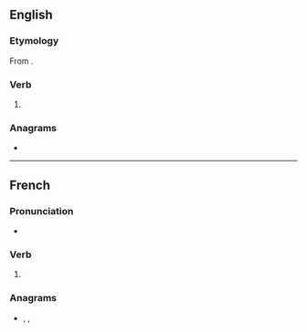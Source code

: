 {{also|polarisé}}
==English==

===Etymology===
From {{der|en|fr|polariser}}.

===Verb===
{{en-verb}}

# {{standard spelling of|en|from=non-Oxford British spelling|polarize}}

===Anagrams===
* {{anagrams|en|a=aeiloprs|rape oils}}

----

==French==

===Pronunciation===
* {{fr-IPA|pos=v}}

===Verb===
{{head|fr|verb form}}

# {{inflection of|fr|polariser||1//3|s|pres|ind//sub|;|2|s|impr}}

===Anagrams===
* {{l|fr|ploieras}}, {{l|fr|polaires}}, {{l|fr|spoliera}}
